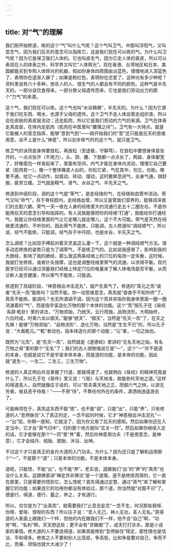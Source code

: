 ```yaml
---
---
---
```

title: 对“气”的理解
---



我们刚开始修道，练的这个“气”叫什么气呢？这个气叫卫气，中医叫浮阳气，又叫意念气，因为我们后天的意念可以指挥它，这是我们现在可以练的气。为什么叫卫气呢？因为它是保卫我们人体的。它也叫皮毛气，因为它走人体的表皮，所以可以表现在人的体表之外，科学界又叫它“人体辉光”。现在香港、台湾地区和日本、美国都能买到专照人体辉光的机器，假如你身体四周围由淡蓝色，慢慢地进入深蓝色了，表明你在逐渐入静了；如果是粉红色，表明你在恋爱了。这种光有多少种呢？资料里说有六十多种，想杀人的人、很生气的人都会有不同的颜色。这种气是半先天的，一部分自饮食得来，一部分靠父母遗传而来，它也是我们劳动出力的那个“力气”的来源。

这个气，我们现在可以练。这个气也叫“水谷精微”，半先天的。为什么？因为它源于我们吃东西、喝水，也源于父母的遗传。这个卫气不走人体血管走组织液，所以会在皮肤的真皮层流动；还走肌肉，所以它是我们劳动的力气的来源。卫气在体表走真皮层，在体内走肌肉（肌肉在中医里叫“腠理之间”）。卫气有一大特点，就是它能被人的意念指挥，能够“意到气到”——刚开始我们的“意”还只能是后天的思维用意，谈不上是什么“神意”，所以初步练气时的这个气，就只是卫气。

练卫气的诀窍是身体要放松，再放松（至虚极，守静笃），在放松中要想身体是张开的，一点点张开（不用力），头、颈、腰、下肢都一点点长了，两肩、身体都宽了，好像面包一样发起来了，里面有空间，内气才能在身体内流动，慢慢它自己要紧（肌肉若一），像一个整体橡皮人似的，你松它紧，气在其中，勿忘，勿助。哪里不通，给它一点动作，如晃动、转动、摆动，这时要屏息闭气，全身气通，很舒服，疲劳立缓。卫气就是精气、肾气、水谷之气、半先天之气。

修道到中级阶段，调的这个气是“荣气”，是走经络的气，在经络和血管中流动。荣气又叫“命气”，存于脊柱腔内，走经络血管，所以又是管我们营养的，能够润泽我们的五脏六腑。荣气一天一夜在人身的经络里大约流通行走五十二圈左右，不是你能用后天的意念引导和指挥的。有人说我能够把你的经络“打通”，我能给你打通经气，我能让你经络里面的气让它走哪儿就走哪儿，这个不大可能。荣气是天然在经络里流通的，不听你的，因此荣气不能练，只能调，古人修道叫“调经顺气”，所以说，经气不能练，只能调，经气存于中丹田，也是水谷，半先天之气。

怎么调呢？比如双手捧起对着天灵盖这么灌一下，这个就是一种调经顺气方法。很多动态修炼的姿势只是为了调荣气，不是练卫气的。比如说我感冒了，影响到我的大肠经，影响了我的肺经，那么我这两条经络上的穴位的电场一定失衡，这时候，我就打坐修炼，或者针灸按摩，这也是调整经络里荣气的流通，以求得平衡。现代医学已经可以通过测量我们经络上特定穴位的电量来了解人体电场是否平衡，从而诊断人是否健康，所以荣气不能练，只能调。

修道到了高级阶段，“神意相会冲击泥丸”，就产生真气了。修道的“真元之炁”或者“先天一炁”能练吗？当然不能，你一动思维意念，真炁就“杳杳乎不知所终”了。真炁不能练，能调吗？也无所谓调不调，因为这个炁并非指你我身体里面一圈一圈流通着的“气”，而是指宇宙造化万物的那个本体的功能。这个“炁”按孔子在《易经·系辞·乾卦》里的讲法，“万物资始，乃统天。云行雨施，品物流形。大明始终，六位时成，时乘六龙以御天。”能够“统天”、“御天”，当然是“先天一炁”了，在天之先嘛！能够“万物资始”、“品物流形”、造化万物，当然是“生生不已”的，所以孔子说：“大哉乾元。”“乾”者动也，指本体造化的那个动能；“元”者，一切之始也。

既然为“元炁”，是“先天一炁”，自然就是《道德经》里讲的“无名天地之始，有名万物之母”里的那个“无名”了；我们的古人很勉强说它是“一”，这个“一”并不是道的本身，也就是说它不是宇宙本体本身，而是道的功能，是本体的功能，因此就“道生一，一生二，二生三，三生万物”。

修道的人真正明白并且掌握了行道，那就得道了，也就明白《易经》的精神究竟是什么了，所以孔子在《易传》里又说：“《易》与天地准，故能弥纶天地之道。”这样的得道高人，自然就像庄子说的，可以“若夫乘天地之正，而御六气之辨，以游无穷者，彼且恶乎待哉！”——不用“待”，不靠任何外在的条件，潇洒地逍遥游去了。

可是麻烦在于，真炁这东西不能“练”，也不能“调”，只能“出”，只能“养”，只有修道的人“息停脉住”入了真正的定，一念不起的时候，它才“神意相会冲击泥丸”一一“出”现，你稍一感知，它就没了，因为你又用了后天的感知。然后如果你还在入定当中，它才会“真气归中”，归的那个地方就叫“玄关一窍”。然后如果你继续入定的话，它才能够在那个“一窍”里“养”着，然后你神意用功夫（不是用意念，是神意），它才会结丹、结胎、脱胎、沐浴、出神。

不过这个才只是真正的金丹大道的入门功夫。为什么？因为还只是了解和运用那个“一”，不是那个“道”；只是本体的功能，不是本体本身。

道呢，只能悟，不能“出”，也不能“养”。老实说，道跟我们“出”的“养”的“真炁”也没什么关系，这跟佛家讲“禅定并非佛法”是一个道理。道不是修炼而得的，它一直在那里，只是需要你悟到它。怎么悟呢？首先得通过定慧、通过“真气”来了解和掌握它的功能；如果连它的功用你都没有体验过，那个道，你当然就“对面不识”了。德是行，得道，德行，蓄之，养之，才有道行。

所以，仅仅是为了“出真炁”，就需要我们“止息去妄念”一念不生，何况那些我呀、你呀、爱呀、恨呀的东西？所以庄子说：“至人无己，神人无功，圣人无名。”真得道的人表面上跟我们一个样，但他的内在跟我们不一样，他不会“自己”啊，“功劳”啊，“名利”啊，天天想这些；更不会有“贪瞋痴”了，成天打打杀杀，那是小说家的事情。修大道的人不要说得道，如果真能修到“息停脉住”得定，那性情也是恬淡、平和得多。修炼之人不要和别人比高低，争高低，比和争是要对自己，争而不比，苦痛、烦恼也就大大减少了！